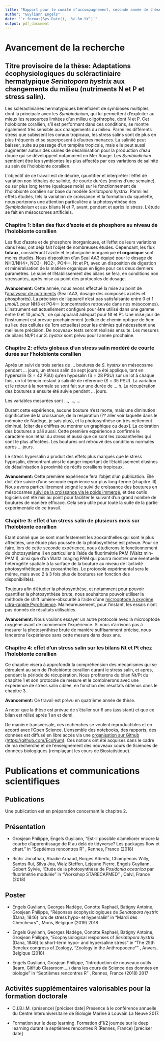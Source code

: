 ```yaml
---
title: "Rapport pour le comité d'accompagnement, seconde année de thèse"
author: "Guyliann Engels"
date: "`r format(Sys.Date(), '%d-%m-%Y')`"
output: pdf_document
---
```


# Avancement de la recherche

## Titre provisoire de la thèse: Adaptations écophysiologiques du scléractiniaire hermatypique _Seriatopora hystrix_ aux changements du milieu (nutriments N et P et stress salin).

Les scléractiniaires hermatypiques bénéficient de symbioses multiples, dont la principale avec les _Symbiodinium_, qui lui permettent d'exploiter au mieux les ressources limitées d'un milieu oligothrophe, dont N et P. Cet holobionte corallien, s'il est performant dans ces conditions, se montre également très sensible aux changements du milieu. Parmi les différents stress que subissent les coraux tropicaux, les stress salins sont de plus en plus fréquents et se superposent à d'autres menaces. La salinité peut baisser, suite au passage d'un tempête tropicale, mais elle peut aussi augmenter autour des usines de désalinisation pour la production d'eau douce qui se développent notamment en Mer Rouge. Les _Symbiodinium_ semblent être les symbiontes les plus affectés par ces variations de salinité au sein de l'holobionte corallien.

L'objectif de ce travail est de décrire, qauntifier et interpréter l'effet de variation non léthales de salinité, de courte durées (moins d'une semaine), ou sur plus long terme (quelques mois) sur le fonctionnement de l'holobionte coralien sur base du modèle _Seriatopora hystrix_. Parmi les effets étudiés, tels la variation de croissance et la formation du squelette, nous porterons une attention particulière à la photosynthèse des _Symbiodinium_ et aux bilans N et P, avant, pendant et après le stress. L'étude se fait en mésocsomes artificiels.


### Chapitre 1: bilan des flux d'azote et de phosphore au niveau de l'holobionte corallien

Les flux d'azote et de phosphore inorganiques, et l'effet de leurs variations dans l'eau, ont déjà fait l'objet de nombreuses études. Cependant, les flux **totaux**, considérant l'azote et le phospohe inorganique **et organique** sont moins étudiés. Nous disposition d'un Seal AA3 équipé pour le dosage de NH3/NH4+, NO3-, NO2-, PO4---, Nt et Pt, avec un disposition de digestion et minéralisation de la matière organique en ligne pour ces deux derniers paramètres. Le suivi et l'établissement des bilans se fera, en conditions non stressantes, après mise au point des protocoles de dosage.

**Avancement:** Cette année, nous avons effectué la mise au point de l'[analyseur de nutriments](https://github.com/EcoNum/protocol_seal_aa3) (Seal AA3, dosage des composés azotés et phosphorés). La précision de l'appareil n'est pas satisfaisante entre 0 et 1 $\mu mol/L$ pour NH3 et PO4--- (concentration retrouvée dans nos mésocomes). L'instrument est actuellement configuré pour être utilisé dans une gamme entre 0 et 10 $\mu mol/L$, ce qui apparait adéquat pour Nt et Pt. Une mise jour de l'instrument est prévue prochainement (cellule de chemin optique de 5cm au lieu des cellules de 1cm actuelles) pour les chimies qui nécessitent une meilleure précision. De nouveaux tests seront réalisés ensuite. Les mesures de bilans Nt/Pt sur _S. hystrix_ sont prévu pour l'année prochaine. 


### Chapitre 2: effets globaux d'un stress salin modéré de courte durée sur l'holobionte corallien

Après un suivi de trois series de ... boutures de _S. hystrix_ en mésocosme pendant ... jours, un stress salin de sept jours a été appliqué, tant en hypersalin (S = 42 PSU) qu'en hyposalin (S = 28 PSU) sur un lot à chaque fois, un lot témoin restant à salinité de référence (S = 35 PSU). La variation et le retour à la normale se sont fait sur une durée de ... h. La récupération des boutures a ensuite été suivie pendant ... jours.

Les variables mesurées sont ..., ..., ...

Durant cette expérience, aucune bouture n'est morte, mais une diminution significative de la croissance, de la respiration (?? aller voir laquelle dans le mémoire de Nadège, je sais plus), et la photosynthèse on très nettement diminué. [citer des chiffres ou montrer un graphique ou deux]. La coloration des boutures a pâli aussi. Cette première expérience a confirmé le caractère non léthal du stress et aussi que ce sont les zooxanthelles qui sont le plus affectées. Les boutures ont retrouvé des conditions normales après ... jours.

Le stress hypersalin a produit des effets plus marqués que le stress hyposalin, démontrant ainsi le danger important de l'établissement d'usines de désalinisation à proximité de récifs coralliens tropicaux.

**Avancement:** Cette première expérience fera l'objet d'un publication. Elle doit être suivie d'une seconde expérience sur plus long-terme (chapitre III). Nous avons particulièrement soigné le suivi de croissance des boutures en mésocosmes  [suivi de la croissance via le poids immergé](https://github.com/EcoNum/coral_growth001), et des outils logiciels ont été mis au point pour faciliter le suivant d'un grand nombre de boutures de manière efficace. Cela sera utile pour toute la suite de la partie expérimentale de ce travail.


### Chapitre 3: effet d'un stress salin de plusieurs mois sur l'holobionte corallien

Etant donné que ce sont manifestement les zooxanthelles qui sont le plus affectées, une étude plus poussée de la photosynthèse est prévue. Pour se faire, lors de cette seconde expérience, nous étudierons le fonctionnement du photosystème II en particulier à l'aide de fluorimétrie PAM (Waltz min-PAM I), ainsi que d'un Waltz imaging PAM qui pourra montrer une éventuelle hétérogéité spatiale à la surface de la bouture au niveau de l'activité photosynthétique des zooxanthelles. Le protocole expérimental sera le même, mais avec 2 à 3 fois plus de boutures (en fonction des disponibilités).

Toujours afin d'étudier la photosynthèse, et notamment pour pouvoir quantifier la photosynthèse brute, nous souhaitons pouvoir utiliser la méthode de shift lumière-obscurité à l'aide d'une [microoptode à oxygène ultra-rapide PyroScience](https://github.com/EcoNum/oxygen_microsensors). Malheureusement, pour l'instant, les essais n'ont pas donnés de résultats utilisables.

**Avancement:** Nous voulons essayer un autre protocole avec la microoptode oxygène avant de commencer l'expérience. Si nous n'arrivons pas à mesurer la photosynthèse brute de manière suffisamment précise, nous lancerons l'expérience sans cette mesure dans deux ans.


### Chapitre 4: effet d'un stress salin sur les bilans Nt et Pt chez l'holobionte corallien

Ce chapitre visera à approfondir la compréhension des mécanismes qui se déroulent au sein de l'holobionte corallien durant le stress salin, et après, pendant la période de récupération. Nous profiterons du bilan Nt/Pt du chapitre 1 et son protocole de mesure et le combinerons avec une expérience de stress salin ciblée, en fonction des résultats obtenus dans le chapitre 3.

**Avancement:** Ce travail est prévu en quatrième année de thèse.

A noter que la thèse est prévue de s'étaller sur 6 ans (assistant) et que ce bilan est rélisé après 1 an et demi.

De manière transversale, ces recherches se veulent reproductibles et en accord avec l'Open Science. L'ensemble des notebooks, des rapports, des données est diffusé en libre accès via une [organisation sur Github](https://github.com/EcoNum) (<https://github.com/EcoNum>). Ces notions ont été acquises dans le cadre de ma recherche et de l'enseignement des nouveaux cours de Sciences de données biologiques (remplaçant les cours de Biostatistique).


# Publications et communications scientifiques

## Publications 

Une publication est en préparation concernant le chapitre 2.


## Présentation

- Grosjean Philippe, Engels Guyliann, "Est-il possible d’améliorer encore la courbe d’apprentissage de R au delà de tidyverse? Les packages flow et chart." in "Septièmes rencontres R" , Rennes, France (2018)

- Richir Jonathan, Abadie Arnaud, Borges Alberto, Champenois Willy, Santos Rui, Silva Joa, Walz Steffen, Lejeune Pierre, Engels Guyliann, Gobert Sylvie, "Etude de la photosynthèse de _Posidonia oceanica_ par fluorimétrie modulée" in "Workshop STARECAPMED" , Calvi, France (2018)

## Poster

- Engels Guyliann, Georges Nadège, Conotte Raphaël, Batigny Antoine, Grosjean Philippe, "Réponses écophysiologiques de _Seriatopora hystrix_ (Dana, 1846) lors de stress hypo- et hypersalin" in "Mardi des Chercheurs" , Mons, Belgique (2019)
2018

- Engels Guyliann, Georges Nadège, Conotte Raphaël, Batigny Antoine, Grosjean Philippe, "Ecophysiological responses of _Seriatopora hystrix_ (Dana, 1846) to short-term hypo- and hypersaline stress" in "The 25th Benelux congress of Zoology, “Zoology in the Anthropocene”" , Anvers, Belgique (2018)

- Engels Guyliann, Grosjean Philippe, "Introduction de nouveaux outils (learn, GitHub Classroom,...) dans les cours de Science des données en biologie" in "Septièmes rencontres R" , Rennes, France (2018)
2017


## Activités supplémentaires valorisables pour la formation doctorale

- C.I.B.I.M. (présence) [préciser date] Présence à le conférence annuelle du Centre Interuniversitaire de Biologie Marine à Louvain La Neuve 2017.

- Formation sur le deep learning. Formation d'1/2 journée sur le deep learning durant la septièmes rencontres R (Rennes, France) [préciser date]
